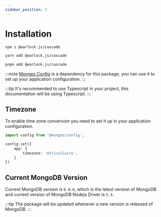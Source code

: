 ```yaml
---
sidebar_position: 3
---
```


# Installation


<Tabs>
  <TabItem value="NPM" label="NPM" default>

```bash
npm i @warlock.js/cascade
```

  </TabItem>
  <TabItem value="Yarn" label="Yarn">

```bash
yarn add @warlock.js/cascade
```

  </TabItem>
  <TabItem value="Pnpm" label="Pnpm">

```bash
pnpm add @warlock.js/cascade
```

  </TabItem>
</Tabs>

:::note
[Mongez Config](https://github.com/hassanzohdy/mongez-config) is a dependency for this package, you can use it to set up your application configuration.
:::

:::tip
It's recommended to use Typescript in your project, this documentation will be using Typescript.
:::

## Timezone

To enable time zone conversion you need to set it up in your application configuration.

```ts {5}
import config from '@mongez/config';

config.set({
    app: {
        timezone: 'Africa/Cairo', 
    }
})
```

## Current MongoDB Version

Current MongoDB version is `6.0.6`, which is the latest version of MongoDB and current version of MongoDB Nodejs Driver is `5.5`.

:::tip
The package will be updated whenever a new version is released of MongoDB.
:::